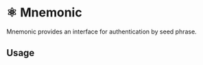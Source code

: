 
<Meta title="Docs/Components/Molecules/Mnemonic" />

# ⚛️ Mnemonic

Mnemonic provides an interface for authentication by seed phrase.

## Usage

```js

```
